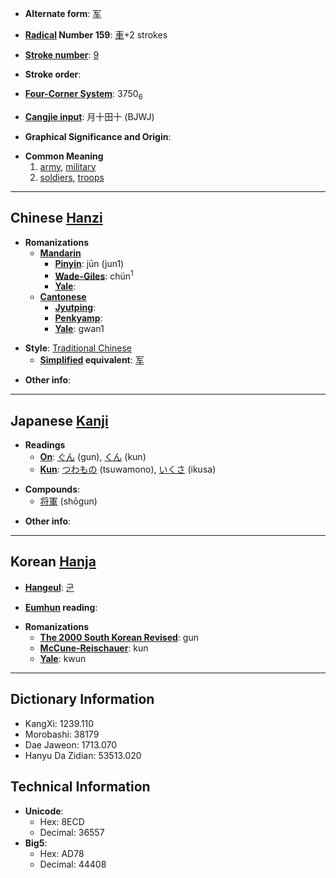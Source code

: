 * '''Alternate form''': [[军]]

* '''[[Wiktionary:Chinese radical index| Radical]] Number 159''': [[Wiktionary:Chinese radical index 車|車]]+2 strokes

* '''[[Wiktionary:Chinese total strokes index|Stroke number]]''': [[Wiktionary:Chinese total strokes index 9|9]]

* '''Stroke order''': 

* '''[[Wiktionary:Chinese four corner index|Four-Corner System]]''': 3750<sub>6</sub>

* '''[[Wiktionary:Chinese Cangjie index|Cangjie input]]''': 月十田十 (BJWJ)

* '''Graphical Significance and Origin''': 

* '''Common Meaning'''
*#[[army]], [[military]]
*# [[soldier]]s, [[troops]]

----

== Chinese [[Hanzi]] ==

* '''Romanizations'''
** '''[[Mandarin]]'''
*** '''[[Pinyin]]''': jūn (jun1)
*** '''[[Wade-Giles]]''': chün<sup>1</sup>
*** '''[[Yale]]''': 
** '''[[Cantonese]]'''
*** '''[[Jyutping]]''':
*** '''[[Penkyamp]]''': 
*** '''[[Yale]]''': gwan1

* '''Style''': [[Traditional Chinese]] 
** '''[[Simplified Chinese|Simplified]] equivalent''': [[军]]

* '''Other info''': 

----

== Japanese [[Kanji]] ==

* '''Readings'''
** '''[[On]]''': [[ぐん]] (gun), [[くん]] (kun)
** '''[[Kun]]''': [[つわもの]] (tsuwamono), [[いくさ]] (ikusa)

* '''Compounds''':
**[[将軍]] (shōgun)

* '''Other info''':  

----

== Korean [[Hanja]] ==

* '''[[Hangeul]]''': [[군]]

* '''[[Eumhun]] reading''': 

* '''Romanizations'''
** '''[[The 2000 South Korean Revised Romanization|The 2000 South Korean Revised]]''': gun
** '''[[McCune-Reischauer]]''': kun
** '''[[Yale]]''': kwun

----

== Dictionary Information ==

* KangXi: 1239.110
* Morobashi: 38179
* Dae Jaweon: 1713.070
* Hanyu Da Zidian: 53513.020

== Technical Information ==

* '''Unicode''':
** Hex: 8ECD
** Decimal: 36557
* '''Big5''':
** Hex: AD78
** Decimal: 44408